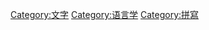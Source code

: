 {{Catnav|頁面分類|人类社会|通信|语言|文字}}
{{Catnav|頁面分類|人类社会|科技|系统|文字}}
{{Catnav|頁面分類|人类社会|生活|语言|文字}}
{{Catnav|頁面分類|人类社会|文化|语言|文字}}
{{Catnav|頁面分類|人文學科|语言学|文字}}
{{Catnav|頁面分類|人文學科|人类学|语言学|文字}}

{{catmore|转写}}

[[Category:文字|Category:文字]]
[[Category:语言学|Category:语言学]]
[[Category:拼寫|Category:拼寫]]